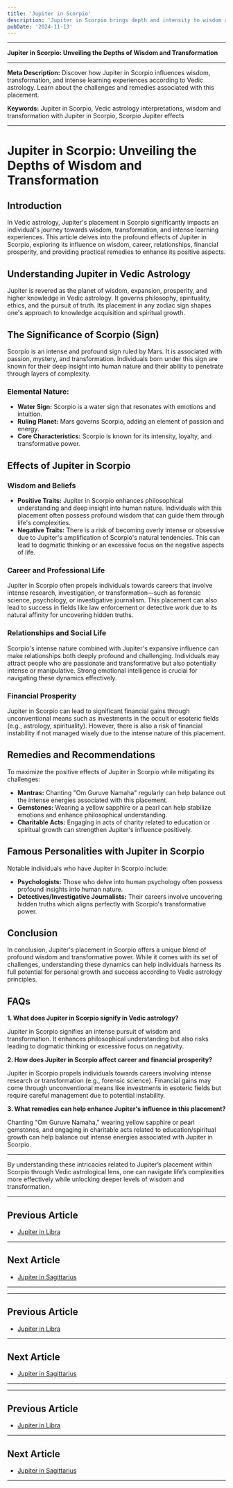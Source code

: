 ```yaml
---
title: 'Jupiter in Scorpio'
description: 'Jupiter in Scorpio brings depth and intensity to wisdom and transformation. Individuals are intuitive, resourceful, and interested in exploring mysteries and profound subjects, in Vedic Astrology.'
pubDate: '2024-11-13'
---
```


---

**Jupiter in Scorpio: Unveiling the Depths of Wisdom and Transformation**

---

**Meta Description:** Discover how Jupiter in Scorpio influences wisdom, transformation, and intense learning experiences according to Vedic astrology. Learn about the challenges and remedies associated with this placement.

**Keywords:** Jupiter in Scorpio, Vedic astrology interpretations, wisdom and transformation with Jupiter in Scorpio, Scorpio Jupiter effects

---

# Jupiter in Scorpio: Unveiling the Depths of Wisdom and Transformation

## Introduction

In Vedic astrology, Jupiter's placement in Scorpio significantly impacts an individual's journey towards wisdom, transformation, and intense learning experiences. This article delves into the profound effects of Jupiter in Scorpio, exploring its influence on wisdom, career, relationships, financial prosperity, and providing practical remedies to enhance its positive aspects.

## Understanding Jupiter in Vedic Astrology

Jupiter is revered as the planet of wisdom, expansion, prosperity, and higher knowledge in Vedic astrology. It governs philosophy, spirituality, ethics, and the pursuit of truth. Its placement in any zodiac sign shapes one's approach to knowledge acquisition and spiritual growth.

## The Significance of Scorpio (Sign)

Scorpio is an intense and profound sign ruled by Mars. It is associated with passion, mystery, and transformation. Individuals born under this sign are known for their deep insight into human nature and their ability to penetrate through layers of complexity.

### Elemental Nature:
- **Water Sign:** Scorpio is a water sign that resonates with emotions and intuition.
- **Ruling Planet:** Mars governs Scorpio, adding an element of passion and energy.
- **Core Characteristics:** Scorpio is known for its intensity, loyalty, and transformative power.

## Effects of Jupiter in Scorpio

### Wisdom and Beliefs

- **Positive Traits:** Jupiter in Scorpio enhances philosophical understanding and deep insight into human nature. Individuals with this placement often possess profound wisdom that can guide them through life's complexities.
- **Negative Traits:** There is a risk of becoming overly intense or obsessive due to Jupiter's amplification of Scorpio's natural tendencies. This can lead to dogmatic thinking or an excessive focus on the negative aspects of life.

### Career and Professional Life

Jupiter in Scorpio often propels individuals towards careers that involve intense research, investigation, or transformation—such as forensic science, psychology, or investigative journalism. This placement can also lead to success in fields like law enforcement or detective work due to its natural affinity for uncovering hidden truths.

### Relationships and Social Life

Scorpio's intense nature combined with Jupiter's expansive influence can make relationships both deeply profound and challenging. Individuals may attract people who are passionate and transformative but also potentially intense or manipulative. Strong emotional intelligence is crucial for navigating these dynamics effectively.

### Financial Prosperity

Jupiter in Scorpio can lead to significant financial gains through unconventional means such as investments in the occult or esoteric fields (e.g., astrology, spirituality). However, there is also a risk of financial instability if not managed wisely due to the intense nature of this placement.

## Remedies and Recommendations

To maximize the positive effects of Jupiter in Scorpio while mitigating its challenges:

- **Mantras:** Chanting "Om Guruve Namaha" regularly can help balance out the intense energies associated with this placement.
- **Gemstones:** Wearing a yellow sapphire or a pearl can help stabilize emotions and enhance philosophical understanding.
- **Charitable Acts:** Engaging in acts of charity related to education or spiritual growth can strengthen Jupiter's influence positively.

## Famous Personalities with Jupiter in Scorpio

Notable individuals who have Jupiter in Scorpio include:

- **Psychologists:** Those who delve into human psychology often possess profound insights into human nature.
- **Detectives/Investigative Journalists:** Their careers involve uncovering hidden truths which aligns perfectly with Scorpio's transformative power.

## Conclusion

In conclusion, Jupiter's placement in Scorpio offers a unique blend of profound wisdom and transformative power. While it comes with its set of challenges, understanding these dynamics can help individuals harness its full potential for personal growth and success according to Vedic astrology principles.

## FAQs

**1. What does Jupiter in Scorpio signify in Vedic astrology?**

Jupiter in Scorpio signifies an intense pursuit of wisdom and transformation. It enhances philosophical understanding but also risks leading to dogmatic thinking or excessive focus on negativity.

**2. How does Jupiter in Scorpio affect career and financial prosperity?**

Jupiter in Scorpio propels individuals towards careers involving intense research or transformation (e.g., forensic science). Financial gains may come through unconventional means like investments in esoteric fields but require careful management due to potential instability.

**3. What remedies can help enhance Jupiter's influence in this placement?**

Chanting "Om Guruve Namaha," wearing yellow sapphire or pearl gemstones, and engaging in charitable acts related to education/spiritual growth can help balance out intense energies associated with Jupiter in Scorpio.

---

By understanding these intricacies related to Jupiter’s placement within Scorpio through Vedic astrological lens, one can navigate life’s complexities more effectively while unlocking deeper levels of wisdom and transformation.

---

## Previous Article
- [Jupiter in Libra](/blogs-md/0805_Jupiter_in_Rashi/080507_Jupiter_in_Libra.mdx)

---

## Next Article
- [Jupiter in Sagittarius](/blogs-md/0805_Jupiter_in_Rashi/080509_Jupiter_in_Sagittarius.mdx)

---
---

## Previous Article
- [Jupiter in Libra](080507_Jupiter_in_Libra.mdx)

---

## Next Article
- [Jupiter in Sagittarius](080509_Jupiter_in_Sagittarius.mdx)

---
---

## Previous Article
- [Jupiter in Libra](080507_Jupiter_in_Libra.mdx)

---

## Next Article
- [Jupiter in Sagittarius](080509_Jupiter_in_Sagittarius.mdx)

---
